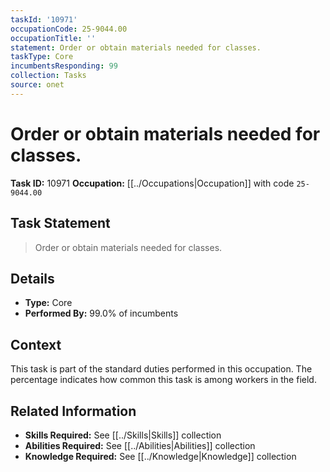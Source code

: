 ```yaml
---
taskId: '10971'
occupationCode: 25-9044.00
occupationTitle: ''
statement: Order or obtain materials needed for classes.
taskType: Core
incumbentsResponding: 99
collection: Tasks
source: onet
---
```

# Order or obtain materials needed for classes.

**Task ID:** 10971
**Occupation:** [[../Occupations|Occupation]] with code `25-9044.00`

## Task Statement

> Order or obtain materials needed for classes.

## Details

- **Type:** Core
- **Performed By:** 99.0% of incumbents

## Context

This task is part of the standard duties performed in this occupation. The percentage indicates how common this task is among workers in the field.

## Related Information

- **Skills Required:** See [[../Skills|Skills]] collection
- **Abilities Required:** See [[../Abilities|Abilities]] collection
- **Knowledge Required:** See [[../Knowledge|Knowledge]] collection

